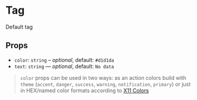 
<Meta title="Components/Tag" component={Tag} />

# Tag

<Preview>
  <Story name="tag">
    <Tag>Default tag</Tag>
  </Story>
</Preview>

## Props

- `color`: `string` – _optional_, default: `#d1d1da`
- `text`: `string` — _optional_, default: `No data`

> `color` props can be used in two ways: as an action colors build with `theme` (`accent`, `danger`, `success`, `warning`, `notification`, `primary`) or just in HEX/named color formats according to [X11 Colors](https://en.wikipedia.org/wiki/X11_color_names)

<Preview>
  <Story name="with props">
    <Container>
      <Tag color="success" text="success" />
      <Tag color="warning" text="in progress" />
      <Tag color="danger" text="failed" />
      <Tag color="notification" text="starting" />
      <Tag color="primary" text="primary" />
      <Tag color="#daffad" text="custom" />
      <Tag text="No data" />
    </Container>
  </Story>
</Preview>
